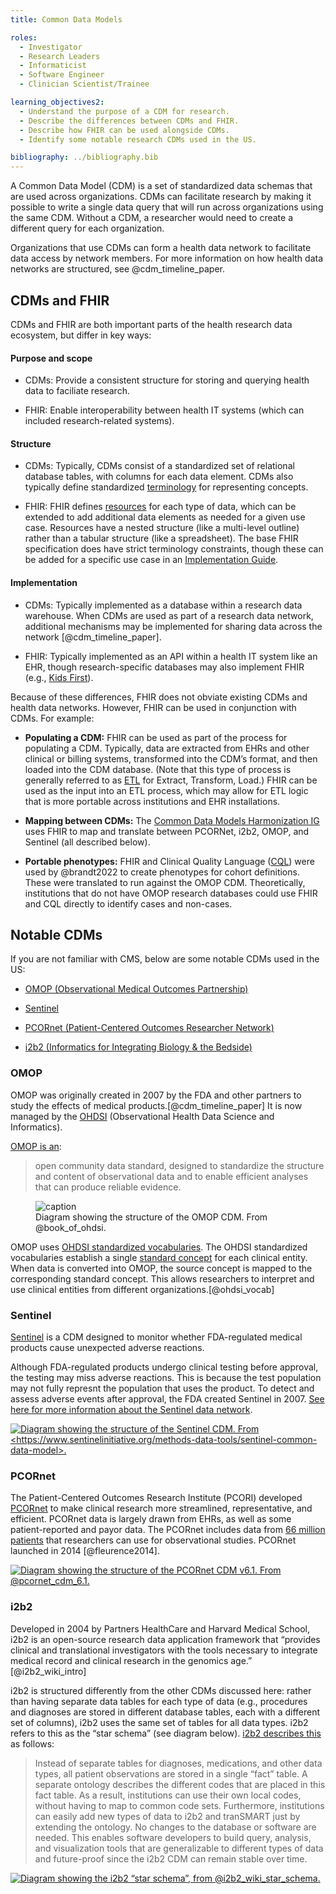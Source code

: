 ```yaml
---
title: Common Data Models

roles:
  - Investigator
  - Research Leaders
  - Informaticist
  - Software Engineer
  - Clinician Scientist/Trainee

learning_objectives2:
  - Understand the purpose of a CDM for research.
  - Describe the differences between CDMs and FHIR.
  - Describe how FHIR can be used alongside CDMs.
  - Identify some notable research CDMs used in the US.

bibliography: ../bibliography.bib
---
```


A Common Data Model (CDM) is a set of standardized data schemas that are used across organizations. CDMs can facilitate research by making it possible to write a single data query that will run across organizations using the same CDM. Without a CDM, a researcher would need to create a different query for each organization.

Organizations that use CDMs can form a health data network to facilitate data access by network members. For more information on how health data networks are structured, see @cdm_timeline_paper.

## CDMs and FHIR

CDMs and FHIR are both important parts of the health research data ecosystem, but differ in key ways:

#### Purpose and scope

-   CDMs: Provide a consistent structure for storing and querying health data to faciliate research.

-   FHIR: Enable interoperability between health IT systems (which can included research-related systems).

#### Structure

-   CDMs: Typically, CDMs consist of a standardized set of relational database tables, with columns for each data element. CDMs also typically define standardized [terminology](terminology.qmd) for representing concepts.

-   FHIR: FHIR defines [resources](key-fhir-resources.qmd) for each type of data, which can be extended to add additional data elements as needed for a given use case. Resources have a nested structure (like a multi-level outline) rather than a tabular structure (like a spreadsheet). The base FHIR specification does have strict terminology constraints, though these can be added for a specific use case in an [Implementation Guide](data-modeling-reading-igs.qmd).

#### Implementation

-   CDMs: Typically implemented as a database within a research data warehouse. When CDMs are used as part of a research data network, additional mechanisms may be implemented for sharing data across the network [@cdm_timeline_paper].

-   FHIR: Typically implemented as an API within a health IT system like an EHR, though research-specific databases may also implement FHIR (e.g., [Kids First](https://kidsfirstdrc.org)).

Because of these differences, FHIR does not obviate existing CDMs and health data networks. However, FHIR can be used in conjunction with CDMs. For example:

-   **Populating a CDM:** FHIR can be used as part of the process for populating a CDM. Typically, data are extracted from EHRs and other clinical or billing systems, transformed into the CDM's format, and then loaded into the CDM database. (Note that this type of process is generally referred to as [ETL](https://en.wikipedia.org/wiki/Extract,_transform,_load) for Extract, Transform, Load.) FHIR can be used as the input into an ETL process, which may allow for ETL logic that is more portable across institutions and EHR installations.

-   **Mapping between CDMs:** The [Common Data Models Harmonization IG](http://hl7.org/fhir/us/cdmh/) uses FHIR to map and translate between PCORNet, i2b2, OMOP, and Sentinel (all described below).

-   **Portable phenotypes:** FHIR and Clinical Quality Language ([CQL](https://cql.hl7.org)) were used by @brandt2022 to create phenotypes for cohort definitions. These were translated to run against the OMOP CDM. Theoretically, institutions that do not have OMOP research databases could use FHIR and CQL directly to identify cases and non-cases.

## Notable CDMs

If you are not familiar with CMS, below are some notable CDMs used in the US:

-   [OMOP (Observational Medical Outcomes Partnership)](https://www.ohdsi.org/data-standardization/)

-   [Sentinel](https://www.sentinelinitiative.org/)

-   [PCORnet (Patient-Centered Outcomes Researcher Network)](https://pcornet.org/)

-   [i2b2 (Informatics for Integrating Biology & the Bedside)](https://www.i2b2.org/about/index.html)

### OMOP

OMOP was originally created in 2007 by the FDA and other partners to study the effects of medical products.[@cdm_timeline_paper] It is now managed by the [OHDSI](https://www.ohdsi.org/) (Observational Health Data Science and Informatics).

[OMOP is an](https://www.ohdsi.org/data-standardization/):

> open community data standard, designed to standardize the structure and content of observational data and to enable efficient analyses that can produce reliable evidence.

![Diagram showing the structure of the OMOP CDM. From @book_of_ohdsi.](images/image-1041728868.png){alt="caption" fig-alt="Diagram showing the structure of the OMOP CDM."}

OMOP uses [OHDSI standardized vocabularies](https://github.com/OHDSI/Vocabulary-v5.0/wiki). The OHDSI standardized vocabularies establish a single [standard concept](https://ohdsi.github.io/TheBookOfOhdsi/StandardizedVocabularies.html#standardConcepts) for each clinical entity. When data is converted into OMOP, the source concept is mapped to the corresponding standard concept. This allows researchers to interpret and use clinical entities from different organizations.[@ohdsi_vocab]

### Sentinel

[Sentinel](https://www.sentinelinitiative.org/methods-data-tools/sentinel-common-data-model) is a CDM designed to monitor whether FDA-regulated medical products cause unexpected adverse reactions.

Although FDA-regulated products undergo clinical testing before approval, the testing may miss adverse reactions. This is because the test population may not fully represnt the population that uses the product. To detect and assess adverse events after approval, the FDA created Sentinel in 2007. [See here for more information about the Sentinel data network](https://www.sentinelinitiative.org/about/how-sentinel-gets-its-data).

[![Diagram showing the structure of the Sentinel CDM. From <https://www.sentinelinitiative.org/methods-data-tools/sentinel-common-data-model>.](images/cdms_sentinel.png){.column-page-right fig-alt="Diagram describing the contents of the Sentinel CDM."}](https://www.sentinelinitiative.org/methods-data-tools/sentinel-common-data-model)

### PCORnet

The Patient-Centered Outcomes Research Institute (PCORI) developed [PCORnet](https://pcornet.org/news/pcornet-common-data-model/) to make clinical research more streamlined, representative, and efficient. PCORnet data is largely drawn from EHRs, as well as some patient-reported and payor data. The PCORnet includes data from [66 million patients](https://pcornet.org/wp-content/uploads/2022/01/PCORnet-An-Introduction-2022-01-0711.pdf) that researchers can use for observational studies. PCORnet launched in 2014 [@fleurence2014].

[![Diagram showing the structure of the PCORnet CDM v6.1. From @pcornet_cdm_6.1.](images/cdms_pcornet.png){.column-page-right fig-alt="Diagram showing the structure of the PCORnet CDM v6.1."}](https://pcornet.org/wp-content/uploads/2023/04/PCORnet-Common-Data-Model-v61-2023_04_031.pdf)

### i2b2

Developed in 2004 by Partners HealthCare and Harvard Medical School, i2b2 is an open-source research data application framework that "provides clinical and translational investigators with the tools necessary to integrate medical record and clinical research in the genomics age." [@i2b2_wiki_intro]

i2b2 is structured differently from the other CDMs discussed here: rather than having separate data tables for each type of data (e.g., procedures and diagnoses are stored in different database tables, each with a different set of columns), i2b2 uses the same set of tables for all data types. i2b2 refers to this as the "star schema" (see diagram below). [i2b2 describes this](https://community.i2b2.org/wiki/display/BUN/1.+Introduction) as follows:

> Instead of separate tables for diagnoses, medications, and other data types, all patient observations are stored in a single "fact" table. A separate ontology describes the different codes that are placed in this fact table. As a result, institutions can use their own local codes, without having to map to common code sets. Furthermore, institutions can easily add new types of data to i2b2 and tranSMART just by extending the ontology. No changes to the database or software are needed. This enables software developers to build query, analysis, and visualization tools that are generalizable to different types of data and future-proof since the i2b2 CDM can remain stable over time.

[![Diagram showing the i2b2 "star schema", from @i2b2_wiki_star_schema.](images/image-1891753576.png){fig-alt="Diagram showing the i2b2 \"star schema\"."}](https://community.i2b2.org/wiki/display/BUN/2.+Quick+Start+Guide)
